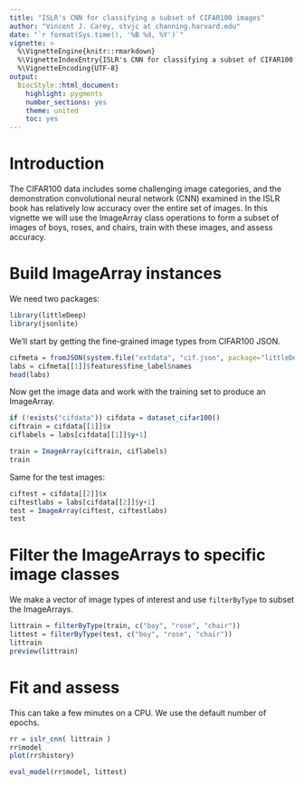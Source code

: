 ```yaml
---
title: "ISLR's CNN for classifying a subset of CIFAR100 images"
author: "Vincent J. Carey, stvjc at channing.harvard.edu"
date: "`r format(Sys.time(), '%B %d, %Y')`"
vignette: >
  %\VignetteEngine{knitr::rmarkdown}
  %\VignetteIndexEntry{ISLR's CNN for classifying a subset of CIFAR100 images}
  %\VignetteEncoding{UTF-8}
output:
  BiocStyle::html_document:
    highlight: pygments
    number_sections: yes
    theme: united
    toc: yes
---
```


# Introduction

The CIFAR100 data includes some challenging image categories,
and the demonstration convolutional neural network (CNN) examined
in the ISLR book has relatively low accuracy over the entire
set of images.  In this vignette we will use the ImageArray
class operations to form a subset of images of boys, roses, and chairs,
train with these images, and assess accuracy.

# Build ImageArray instances

We need two packages:
```r
library(littleDeep)
library(jsonlite)
```

We'll start by getting the fine-grained image types
from CIFAR100 JSON.

```r
cifmeta = fromJSON(system.file("extdata", "cif.json", package="littleDeep"))
labs = cifmeta[[1]]$features$fine_label$names
head(labs)
```

Now get the image data and work with the training set
to produce an ImageArray.

```r
if (!exists("cifdata")) cifdata = dataset_cifar100()
ciftrain = cifdata[[1]]$x
ciflabels = labs[cifdata[[1]]$y+1]

train = ImageArray(ciftrain, ciflabels)
train
```

Same for the test images:
```r
ciftest = cifdata[[2]]$x
ciftestlabs = labs[cifdata[[2]]$y+1]
test = ImageArray(ciftest, ciftestlabs)
test
```

# Filter the ImageArrays to specific image classes

We make a vector of image types of interest and use `filterByType`
to subset the ImageArrays.
```r
littrain = filterByType(train, c("boy", "rose", "chair"))
littest = filterByType(test, c("boy", "rose", "chair"))
littrain
preview(littrain)
```

# Fit and assess

This can take a few minutes on a CPU.  We use the default
number of epochs.
```r
rr = islr_cnn( littrain )
rr$model
plot(rr$history)

eval_model(rr$model, littest)
```
